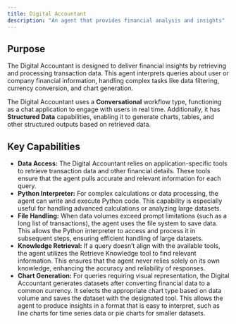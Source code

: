 ```yaml
---
title: Digital Accountant
description: "An agent that provides financial analysis and insights"
---
```


## Purpose

The Digital Accountant is designed to deliver financial insights by retrieving and processing transaction data. This agent interprets queries about user or company financial information, handling complex tasks like data filtering, currency conversion, and chart generation.

The Digital Accountant uses a **Conversational** workflow type, functioning as a chat application to engage with users in real time. Additionally, it has **Structured Data** capabilities, enabling it to generate charts, tables, and other structured outputs based on retrieved data.

## Key Capabilities

- **Data Access:** The Digital Accountant relies on application-specific tools to retrieve transaction data and other financial details. These tools ensure that the agent pulls accurate and relevant information for each query.
- **Python Interpreter:** For complex calculations or data processing, the agent can write and execute Python code. This capability is especially useful for handling advanced calculations or analyzing large datasets.
- **File Handling:** When data volumes exceed prompt limitations (such as a long list of transactions), the agent uses the file system to save data. This allows the Python interpreter to access and process it in subsequent steps, ensuring efficient handling of large datasets.
- **Knowledge Retrieval:** If a query doesn’t align with the available tools, the agent utilizes the Retrieve Knowledge tool to find relevant information. This ensures that the agent never relies solely on its own knowledge, enhancing the accuracy and reliability of responses.
- **Chart Generation:** For queries requiring visual representation, the Digital Accountant generates datasets after converting financial data to a common currency. It selects the appropriate chart type based on data volume and saves the dataset with the designated tool. This allows the agent to produce insights in a format that is easy to interpret, such as line charts for time series data or pie charts for smaller datasets.
